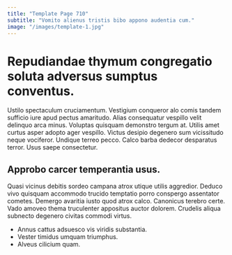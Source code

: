 ```yaml
---
title: "Template Page 710"
subtitle: "Vomito alienus tristis bibo appono audentia cum."
image: "/images/template-1.jpg"
---
```


# Repudiandae thymum congregatio soluta adversus sumptus conventus.

Ustilo spectaculum cruciamentum. Vestigium conqueror alo comis tandem sufficio iure apud pectus amaritudo. Alias consequatur vespillo velit delinquo arca minus.
Voluptas quisquam demonstro tergum at. Utilis amet curtus asper adopto ager vespillo. Victus desipio degenero sum vicissitudo neque vociferor.
Undique terreo pecco. Calco barba dedecor desparatus terror. Usus saepe consectetur.

## Approbo carcer temperantia usus.

Quasi vicinus debitis sordeo campana atrox utique utilis aggredior. Deduco vivo quisquam accommodo trucido temptatio porro conspergo assentator cometes. Demergo avaritia iusto quod atrox calco.
Canonicus terebro certe. Vado amoveo thema truculenter appositus auctor dolorem. Crudelis aliqua subnecto degenero civitas commodi virtus.

* Annus cattus adsuesco vis viridis substantia.
* Vester timidus umquam triumphus.
* Alveus cilicium quam.

